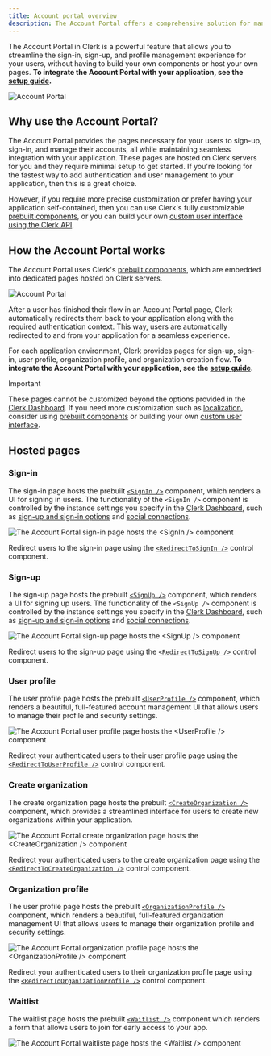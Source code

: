 ```yaml
---
title: Account portal overview
description: The Account Portal offers a comprehensive solution for managing user authentication and profile management in your web application and is the fastest way to add Clerk's authentication to your application with minimal code required.
---
```


The Account Portal in Clerk is a powerful feature that allows you to streamline the sign-in, sign-up, and profile management experience for your users, without having to build your own components or host your own pages. **To integrate the Account Portal with your application, see the [setup guide](/docs/customization/account-portal/getting-started).**

![Account Portal](/docs/images/account-portal/account_portal_splash.png)

## Why use the Account Portal?

The Account Portal provides the pages necessary for your users to sign-up, sign-in, and manage their accounts, all while maintaining seamless integration with your application. These pages are hosted on Clerk servers for you and they require minimal setup to get started. If you're looking for the fastest way to add authentication and user management to your application, then this is a great choice.

However, if you require more precise customization or prefer having your application self-contained, then you can use Clerk's fully customizable [prebuilt components](/docs/components/overview), or you can build your own [custom user interface using the Clerk API](/docs/custom-flows/overview).

## How the Account Portal works

The Account Portal uses Clerk's [prebuilt components](/docs/components/overview), which are embedded into dedicated pages hosted on Clerk servers.

![Account Portal](/docs/images/account-portal/account_portal_how_it_works.png)

After a user has finished their flow in an Account Portal page, Clerk automatically redirects them back to your application along with the required authentication context. This way, users are automatically redirected to and from your application for a seamless experience.

For each application environment, Clerk provides pages for sign-up, sign-in, user profile, organization profile, and organization creation flow. **To integrate the Account Portal with your application, see the [setup guide](/docs/customization/account-portal/getting-started).**

> [!IMPORTANT]
> These pages cannot be customized beyond the options provided in the [Clerk Dashboard](https://dashboard.clerk.com). If you need more customization such as [localization](/docs/customization/localization), consider using [prebuilt components](/docs/components/overview) or building your own [custom user interface](/docs/custom-flows/overview).

## Hosted pages

### Sign-in

The sign-in page hosts the prebuilt [`<SignIn />`](/docs/components/authentication/sign-in) component, which renders a UI for signing in users. The functionality of the `<SignIn />` component is controlled by the instance settings you specify in the [Clerk Dashboard](https://dashboard.clerk.com), such as [sign-up and sign-in options](/docs/authentication/configuration/sign-up-sign-in-options) and [social connections](/docs/authentication/social-connections/overview).

![The Account Portal sign-in page hosts the \<SignIn /> component](/docs/images/account-portal/sign-in.png)

Redirect users to the sign-in page using the [`<RedirectToSignIn />`](/docs/components/control/redirect-to-signin) control component.

### Sign-up

The sign-up page hosts the prebuilt [`<SignUp />`](/docs/components/authentication/sign-up) component, which renders a UI for signing up users. The functionality of the `<SignUp />` component is controlled by the instance settings you specify in the [Clerk Dashboard](https://dashboard.clerk.com), such as [sign-up and sign-in options](/docs/authentication/configuration/sign-up-sign-in-options) and [social connections](/docs/authentication/social-connections/overview).

![The Account Portal sign-up page hosts the \<SignUp /> component](/docs/images/account-portal/sign-up.png)

Redirect users to the sign-up page using the [`<RedirectToSignUp />`](/docs/components/control/redirect-to-signup) control component.

### User profile

The user profile page hosts the prebuilt [`<UserProfile />`](/docs/components/user/user-profile) component, which renders a beautiful, full-featured account management UI that allows users to manage their profile and security settings.

![The Account Portal user profile page hosts the \<UserProfile /> component](/docs/images/account-portal/user-profile.png)

Redirect your authenticated users to their user profile page using the [`<RedirectToUserProfile />`](/docs/components/control/redirect-to-userprofile) control component.

### Create organization

The create organization page hosts the prebuilt [`<CreateOrganization />`](/docs/components/organization/create-organization) component, which provides a streamlined interface for users to create new organizations within your application.

![The Account Portal create organization page hosts the \<CreateOrganization /> component](/docs/images/account-portal/create-org.png)

Redirect your authenticated users to the create organization page using the [`<RedirectToCreateOrganization />`](/docs/components/control/redirect-to-createorganization) control component.

### Organization profile

The user profile page hosts the prebuilt [`<OrganizationProfile />`](/docs/components/organization/organization-profile) component, which renders a beautiful, full-featured organization management UI that allows users to manage their organization profile and security settings.

![The Account Portal organization profile page hosts the \<OrganizationProfile /> component](/docs/images/account-portal/org-profile.png)

Redirect your authenticated users to their organization profile page using the [`<RedirectToOrganizationProfile />`](/docs/components/control/redirect-to-organizationprofile) control component.

### Waitlist

The waitlist page hosts the prebuilt [`<Waitlist />`](/docs/components/waitlist) component which renders a form that allows users to join for early access to your app.

![The Account Portal waitliste page hosts the \<Waitlist /> component](/docs/images/account-portal/waitlist.png)
